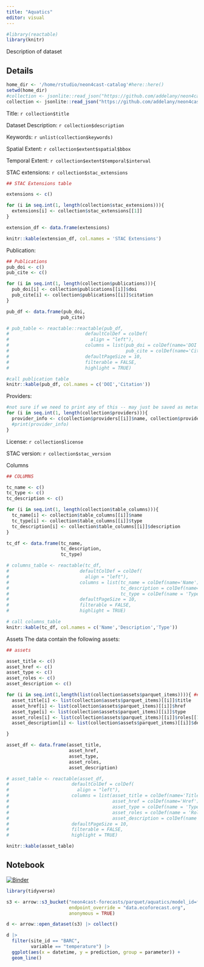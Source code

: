 ```yaml
---
title: "Aquatics"
editor: visual
---
```


```r
#library(reactable)
library(knitr)

```

Description of dataset

::: panel-tabset
## Details

```r
home_dir <- '/home/rstudio/neon4cast-catalog'#here::here()
setwd(home_dir)
#collection <- jsonlite::read_json("https://github.com/addelany/neon4cast-catalog/raw/main/output.json")
collection <- jsonlite::read_json("https://github.com/addelany/neon4cast-catalog/raw/main/stac/v1/collection/aquatics/output.json")

```

Title: `r collection$title`

Dataset Description: `r collection$description`

Keywords: `r unlist(collection$keywords)`

Spatial Extent: `r collection$extent$spatial$bbox`

Temporal Extent: `r collection$extent$temporal$interval`

STAC extensions:
`r collection$stac_extensions`

```r
## STAC Extensions table

extensions <- c()

for (i in seq.int(1, length(collection$stac_extensions))){
  extensions[i] <- collection$stac_extensions[[1]]
}

extension_df <- data.frame(extensions)
```

```r
knitr::kable(extension_df, col.names = 'STAC Extensions')
```

Publication:
```r

## Publications
pub_doi <- c()
pub_cite <- c()

for (i in seq.int(1, length(collection$publications))){
  pub_doi[i] <- collection$publications[[i]]$doi
  pub_cite[i] <- collection$publications[[i]]$citation
}

pub_df <- data.frame(pub_doi,
                    pub_cite)

# pub_table <- reactable::reactable(pub_df,
#                            defaultColDef = colDef(
#                              align = "left"),
#                            columns = list(pub_doi = colDef(name='DOI'),
#                                           pub_cite = colDef(name='Citation')),
#                            defaultPageSize = 10,
#                            filterable = FALSE,
#                            highlight = TRUE)
```

```r
#call publication table 
knitr::kable(pub_df, col.names = c('DOI','Citation'))
```

Providers:
```r
#not sure if we need to print any of this -- may just be saved as metadata
for (i in seq.int(1, length(collection$providers))){
  provider_info <- c(collection$providers[[i]]$name, collection$providers[[i]]$url, c(unlist(collection$providers[[i]]$roles)))
  #print(provider_info)
}
```

License: `r collection$license`

STAC version: `r collection$stac_version`

Columns
```r
## COLUMNS

tc_name <- c()
tc_type <- c()
tc_description <- c()

for (i in seq.int(1, length(collection$table_columns))){
  tc_name[i] <- collection$table_columns[[i]]$name
  tc_type[i] <- collection$table_columns[[i]]$type
  tc_description[i] <- collection$table_columns[[i]]$description
}

tc_df <- data.frame(tc_name,
                    tc_description,
                    tc_type)

# columns_table <- reactable(tc_df,
#                          defaultColDef = colDef(
#                            align = "left"),
#                          columns = list(tc_name = colDef(name='Name'),
#                                         tc_description = colDef(name='Description'),
#                                         tc_type = colDef(name = 'Type')),
#                          defaultPageSize = 10,
#                          filterable = FALSE,
#                          highlight = TRUE)
```

```r
# call columns_table 
knitr::kable(tc_df, col.names = c('Name','Description','Type'))
```


Assets
The data contain the following assets:
```r
## assets

asset_title <- c()
asset_href <- c()
asset_type <- c()
asset_roles <- c()
asset_description <- c()

for (i in seq.int(1,length(list(collection$assets$parquet_items)))){ ## this needs to be converted to list before this step (do in build_collection)
  asset_title[i] <- list(collection$assets$parquet_items)[[i]]$title
  asset_href[i] <- list(collection$assets$parquet_items)[[i]]$href
  asset_type[i] <- list(collection$assets$parquet_items)[[i]]$type
  asset_roles[i] <- list(collection$assets$parquet_items)[[i]]$roles[[1]]
  asset_description[i] <- list(collection$assets$parquet_items)[[i]]$description

}

asset_df <- data.frame(asset_title,
                       asset_href,
                       asset_type,
                       asset_roles,
                       asset_description)

# asset_table <- reactable(asset_df,
#                       defaultColDef = colDef(
#                         align = "left"),
#                       columns = list(asset_title = colDef(name='Title'),
#                                      asset_href = colDef(name='Href'),
#                                      asset_type = colDef(name = 'Type'),
#                                      asset_roles = colDef(name = 'Roles'),
#                                      asset_description = colDef(name = 'description')),
#                       defaultPageSize = 10,
#                       filterable = FALSE,
#                       highlight = TRUE)
```

```r
knitr::kable(asset_table)
```

## Notebook

[![Binder](https://mybinder.org/badge_logo.svg)](https://mybinder.org/v2/gh/eco4cast/neon4cast-catalog/HEAD?urlpath=rstudio)

```r
library(tidyverse)
```

```r
s3 <- arrow::s3_bucket("neon4cast-forecasts/parquet/aquatics/model_id=flareGLM/reference_datetime=2023-02-24", 
                       endpoint_override = "data.ecoforecast.org",
                       anonymous = TRUE)

d <- arrow::open_dataset(s3) |> collect()
```

```r
d |> 
  filter(site_id == "BARC",
         variable == "temperature") |> 
  ggplot(aes(x = datetime, y = prediction, group = parameter)) +
  geom_line()

```

:::
